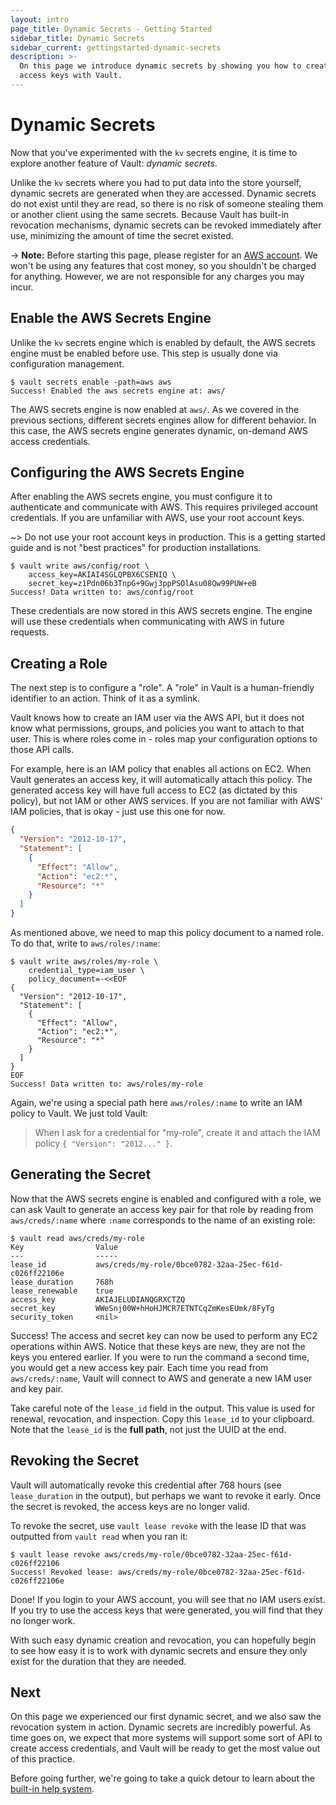 ```yaml
---
layout: intro
page_title: Dynamic Secrets - Getting Started
sidebar_title: Dynamic Secrets
sidebar_current: gettingstarted-dynamic-secrets
description: >-
  On this page we introduce dynamic secrets by showing you how to create AWS
  access keys with Vault.
---
```


# Dynamic Secrets

Now that you've experimented with the `kv` secrets engine, it is time to explore
another feature of Vault: _dynamic secrets_.

Unlike the `kv` secrets where you had to put data into the store yourself,
dynamic secrets are generated when they are accessed. Dynamic secrets do not
exist until they are read, so there is no risk of someone stealing them or
another client using the same secrets. Because Vault has built-in revocation
mechanisms, dynamic secrets can be revoked immediately after use, minimizing the
amount of time the secret existed.

-> **Note:** Before starting this page, please register for an
[AWS account](https://aws.amazon.com). We won't be using any features that
cost money, so you shouldn't be charged for anything. However, we are not
responsible for any charges you may incur.

## Enable the AWS Secrets Engine

Unlike the `kv` secrets engine which is enabled by default, the AWS secrets
engine must be enabled before use. This step is usually done via configuration
management.

```text
$ vault secrets enable -path=aws aws
Success! Enabled the aws secrets engine at: aws/
```

The AWS secrets engine is now enabled at `aws/`. As we covered in the previous
sections, different secrets engines allow for different behavior. In this case,
the AWS secrets engine generates dynamic, on-demand AWS access credentials.

## Configuring the AWS Secrets Engine

After enabling the AWS secrets engine, you must configure it to authenticate and
communicate with AWS. This requires privileged account credentials. If you are
unfamiliar with AWS, use your root account keys.

~> Do not use your root account keys in production. This is a getting started
guide and is not "best practices" for production installations.

```text
$ vault write aws/config/root \
    access_key=AKIAI4SGLQPBX6CSENIQ \
    secret_key=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
Success! Data written to: aws/config/root
```

These credentials are now stored in this AWS secrets engine. The engine will use
these credentials when communicating with AWS in future requests.

## Creating a Role

The next step is to configure a "role". A "role" in Vault is a human-friendly
identifier to an action. Think of it as a symlink.

Vault knows how to create an IAM user via the AWS API, but it does not know what
permissions, groups, and policies you want to attach to that user. This is where
roles come in - roles map your configuration options to those API calls.

For example, here is an IAM policy that enables all actions on EC2. When Vault
generates an access key, it will automatically attach this policy. The generated
access key will have full access to EC2 (as dictated by this policy), but not
IAM or other AWS services. If you are not familiar with AWS' IAM policies, that
is okay - just use this one for now.

```json
{
  "Version": "2012-10-17",
  "Statement": [
    {
      "Effect": "Allow",
      "Action": "ec2:*",
      "Resource": "*"
    }
  ]
}
```

As mentioned above, we need to map this policy document to a named role. To do
that, write to `aws/roles/:name`:

```text
$ vault write aws/roles/my-role \
    credential_type=iam_user \
    policy_document=-<<EOF
{
  "Version": "2012-10-17",
  "Statement": [
    {
      "Effect": "Allow",
      "Action": "ec2:*",
      "Resource": "*"
    }
  ]
}
EOF
Success! Data written to: aws/roles/my-role
```

Again, we're using a special path here `aws/roles/:name` to write an IAM policy
to Vault. We just told Vault:

> When I ask for a credential for "my-role", create it and attach the IAM policy `{ "Version": "2012..." }`.

## Generating the Secret

Now that the AWS secrets engine is enabled and configured with a role, we can
ask Vault to generate an access key pair for that role by reading from
`aws/creds/:name` where `:name` corresponds to the name of an existing role:

```text
$ vault read aws/creds/my-role
Key                Value
---                -----
lease_id           aws/creds/my-role/0bce0782-32aa-25ec-f61d-c026ff22106e
lease_duration     768h
lease_renewable    true
access_key         AKIAJELUDIANQGRXCTZQ
secret_key         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
security_token     <nil>
```

Success! The access and secret key can now be used to perform any EC2 operations
within AWS. Notice that these keys are new, they are not the keys you entered
earlier. If you were to run the command a second time, you would get a new
access key pair. Each time you read from `aws/creds/:name`, Vault will connect
to AWS and generate a new IAM user and key pair.

Take careful note of the `lease_id` field in the output. This value is used for
renewal, revocation, and inspection. Copy this `lease_id` to your clipboard.
Note that the `lease_id` is the **full path**, not just the UUID at the end.

## Revoking the Secret

Vault will automatically revoke this credential after 768 hours (see
`lease_duration` in the output), but perhaps we want to revoke it early. Once
the secret is revoked, the access keys are no longer valid.

To revoke the secret, use `vault lease revoke` with the lease ID that was outputted
from `vault read` when you ran it:

```text
$ vault lease revoke aws/creds/my-role/0bce0782-32aa-25ec-f61d-c026ff22106
Success! Revoked lease: aws/creds/my-role/0bce0782-32aa-25ec-f61d-c026ff22106e
```

Done! If you login to your AWS account, you will see that no IAM users exist. If
you try to use the access keys that were generated, you will find that they no
longer work.

With such easy dynamic creation and revocation, you can hopefully begin to see
how easy it is to work with dynamic secrets and ensure they only exist for the
duration that they are needed.

## Next

On this page we experienced our first dynamic secret, and we also saw the
revocation system in action. Dynamic secrets are incredibly powerful. As time
goes on, we expect that more systems will support some sort of API to create
access credentials, and Vault will be ready to get the most value out of this
practice.

Before going further, we're going to take a quick detour to learn about the
[built-in help system](/intro/getting-started/help.html).
